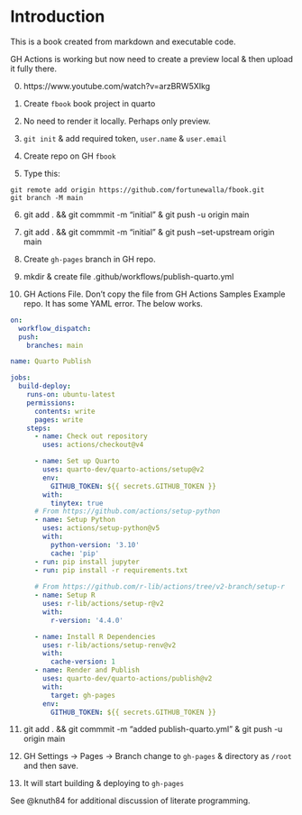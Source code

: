 # Introduction

This is a book created from markdown and executable code.

GH Actions is working but now need to create a preview local & then upload it fully there.

0) https://www.youtube.com/watch?v=arzBRW5XIkg

1) Create `fbook` book project in quarto
2) No need to render it locally. Perhaps only preview.
3) `git init` & add required token, `user.name` & `user.email`
4) Create repo on GH `fbook`
5) Type this: 
```
git remote add origin https://github.com/fortunewalla/fbook.git
git branch -M main

```
6) git add . && git commmit -m "initial" & git push -u origin main

7) git add . && git commmit -m "initial" & git push --set-upstream origin main

8) Create `gh-pages` branch in GH repo.

9) mkdir & create file .github/workflows/publish-quarto.yml

10) GH Actions File. Don't copy the file from GH Actions Samples Example repo. It has some YAML error.
The below works.

```yaml
on:
  workflow_dispatch:
  push:
    branches: main

name: Quarto Publish

jobs:
  build-deploy:
    runs-on: ubuntu-latest
    permissions:
      contents: write
	  pages: write
    steps:
      - name: Check out repository
        uses: actions/checkout@v4

      - name: Set up Quarto
        uses: quarto-dev/quarto-actions/setup@v2
        env:
          GITHUB_TOKEN: ${{ secrets.GITHUB_TOKEN }}
        with:
          tinytex: true        
      # From https://github.com/actions/setup-python
      - name: Setup Python
        uses: actions/setup-python@v5
        with:
          python-version: '3.10'
          cache: 'pip'
      - run: pip install jupyter
      - run: pip install -r requirements.txt
	  
      # From https://github.com/r-lib/actions/tree/v2-branch/setup-r
      - name: Setup R
        uses: r-lib/actions/setup-r@v2
        with:
          r-version: '4.4.0'

      - name: Install R Dependencies
        uses: r-lib/actions/setup-renv@v2
        with:
          cache-version: 1
	  - name: Render and Publish
        uses: quarto-dev/quarto-actions/publish@v2
        with:
          target: gh-pages
        env:
          GITHUB_TOKEN: ${{ secrets.GITHUB_TOKEN }}

```

11) git add . && git commmit -m "added publish-quarto.yml" & git push -u origin main

12) GH Settings -> Pages -> Branch change to `gh-pages` & directory as `/root` and then save.

13) It will start building & deploying to `gh-pages`




See @knuth84 for additional discussion of literate programming.
